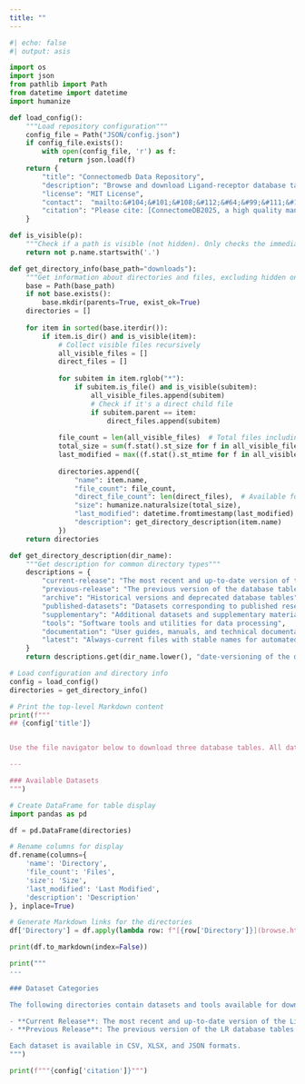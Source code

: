 ```yaml
---
title: ""
---
```


```python
#| echo: false
#| output: asis

import os
import json
from pathlib import Path
from datetime import datetime
import humanize

def load_config():
    """Load repository configuration"""
    config_file = Path("JSON/config.json")
    if config_file.exists():
        with open(config_file, 'r') as f:
            return json.load(f)
    return {
        "title": "Connectomedb Data Repository",
        "description": "Browse and download Ligand-receptor database tables across 14 most studied species.",
        "license": "MIT License",
        "contact":  "mailto:&#104;&#101;&#108;&#112;&#64;&#99;&#111;&#110;&#110;&#101;&#99;&#116;&#111;&#109;&#101;&#100;&#98;&#46;&#111;&#114;&#103;,&#97;&#108;&#105;&#115;&#116;&#97;&#105;&#114;&#46;&#102;&#111;&#114;&#114;&#101;&#115;&#116;&#64;&#112;&#101;&#114;&#107;&#105;&#110;&#115;&#46;&#117;&#119;&#97;&#46;&#101;&#100;&#117;&#46;&#97;&#117;",
        "citation": "Please cite: [ConnectomeDB2025, a high quality manually curated ligand-receptor database for cell-to-cell communication prediction](), P Liu, S Maezono et al. *Journal Title* **XX (YY)**, ZZZ (2025). DOI: 10.xxxx/xxxxx"
    }

def is_visible(p):
    """Check if a path is visible (not hidden). Only checks the immediate filename/dirname."""
    return not p.name.startswith('.')

def get_directory_info(base_path="downloads"):
    """Get information about directories and files, excluding hidden ones."""
    base = Path(base_path)
    if not base.exists():
        base.mkdir(parents=True, exist_ok=True)
    directories = []
    
    for item in sorted(base.iterdir()):
        if item.is_dir() and is_visible(item):
            # Collect visible files recursively
            all_visible_files = []
            direct_files = []
            
            for subitem in item.rglob("*"):
                if subitem.is_file() and is_visible(subitem):
                    all_visible_files.append(subitem)
                    # Check if it's a direct child file
                    if subitem.parent == item:
                        direct_files.append(subitem)
            
            file_count = len(all_visible_files)  # Total files including subdirectories
            total_size = sum(f.stat().st_size for f in all_visible_files)
            last_modified = max((f.stat().st_mtime for f in all_visible_files), default=0)
            
            directories.append({
                "name": item.name,
                "file_count": file_count,
                "direct_file_count": len(direct_files),  # Available for debugging if needed
                "size": humanize.naturalsize(total_size),
                "last_modified": datetime.fromtimestamp(last_modified).strftime("%Y-%m-%d") if last_modified else "Unknown",
                "description": get_directory_description(item.name)
            })
    return directories

def get_directory_description(dir_name):
    """Get description for common directory types"""
    descriptions = {
        "current-release": "The most recent and up-to-date version of the database tables",
        "previous-release": "The previous version of the database tables",
        "archive": "Historical versions and deprecated database tables",
        "published-datasets": "Datasets corresponding to published research articles",
        "supplementary": "Additional datasets and supplementary materials",
        "tools": "Software tools and utilities for data processing",
        "documentation": "User guides, manuals, and technical documentation",
        "latest": "Always-current files with stable names for automated downloading"
    }
    return descriptions.get(dir_name.lower(), "date-versioning of the database tables")

# Load configuration and directory info
config = load_config()
directories = get_directory_info()

# Print the top-level Markdown content
print(f"""
## {config['title']}


Use the file navigator below to download three database tables. All data are freely available under the MIT License and are provided AS IS, without any warranty. If you have any questions, please feel free to [contact us]({config['contact']}).

---

### Available Datasets
""")

# Create DataFrame for table display
import pandas as pd

df = pd.DataFrame(directories)

# Rename columns for display
df.rename(columns={
    'name': 'Directory', 
    'file_count': 'Files', 
    'size': 'Size', 
    'last_modified': 'Last Modified', 
    'description': 'Description'
}, inplace=True)

# Generate Markdown links for the directories
df['Directory'] = df.apply(lambda row: f"[{row['Directory']}](browse.html?dir={row['Directory']})", axis=1)

print(df.to_markdown(index=False))

print("""
---

### Dataset Categories

The following directories contain datasets and tools available for download:

- **Current Release**: The most recent and up-to-date version of the Ligand-Receptor(LR) database tables
- **Previous Release**: The previous version of the LR database tables

Each dataset is available in CSV, XLSX, and JSON formats.
""")

print(f"""{config['citation']}""")
```